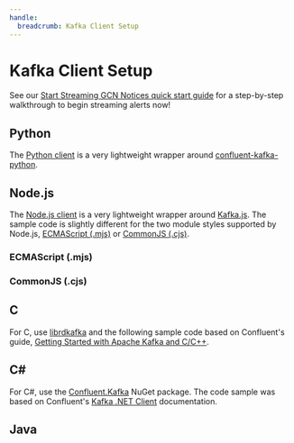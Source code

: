 ```yaml
---
handle:
  breadcrumb: Kafka Client Setup
---
```



# Kafka Client Setup

See our [Start Streaming GCN Notices quick start guide](/quickstart) for a step-by-step walkthrough to begin streaming alerts now!

## Python

The [Python client](https://github.com/nasa-gcn/gcn-kafka-python) is a very lightweight wrapper around [confluent-kafka-python](https://docs.confluent.io/platform/current/clients/confluent-kafka-python/html/index.html).

<ClientSampleCode language="py" />

## Node.js

The [Node.js client](https://github.com/nasa-gcn/gcn-kafka-js) is a very lightweight wrapper around [Kafka.js](https://kafka.js.org). The sample code is slightly different for the two module styles supported by Node.js, [ECMAScript (.mjs)](https://nodejs.org/docs/latest/api/esm.html) or [CommonJS (.cjs)](https://nodejs.org/docs/latest/api/modules.html).

### ECMAScript (.mjs)

<ClientSampleCode language="mjs" />

### CommonJS (.cjs)

<ClientSampleCode language="cjs" />

## C

For C, use [librdkafka](https://github.com/edenhill/librdkafka) and the following sample code based on Confluent's guide, [Getting Started with Apache Kafka and C/C++](https://developer.confluent.io/get-started/c/).

<ClientSampleCode language="c" />

## C#

For C#, use the [Confluent.Kafka](https://www.nuget.org/packages/Confluent.Kafka/) NuGet package. The code sample was based on Confluent's [Kafka .NET Client](https://docs.confluent.io/kafka-clients/dotnet/current/overview.html#consumer) documentation.

<ClientSampleCode language="cs" />

## Java

<ClientSampleCode language="java" />
